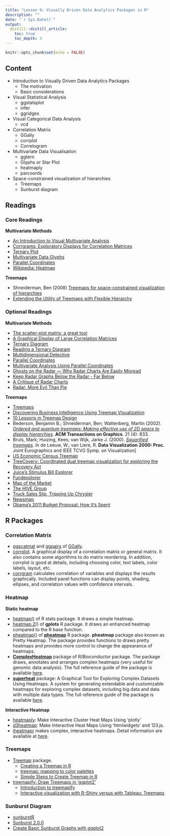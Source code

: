 ```yaml
---
title: "Lesson 9: Visually Driven Data Analytics Packages in R"
description: ""
date: "`r Sys.Date()`"
output:
  distill::distill_article:
    toc: true
    toc_depth: 3
---
```


```r
knitr::opts_chunk$set(echo = FALSE)
```

## Content

* Introduction to Visually Driven Data Analytics Packages
    * The motivation
    * Basic considerations
* Visual Statistical Analysis
    * ggstatsplot
    * infer
    * ggridges
* Visual Categorical Data Analysis
    * vcd
* Correlation Matrix
    * GGally
    * corrplot
    * Correlogram
* Multivariate Data Visualisation
    * ggtern
    * Glyphs or Star Plot
    * heatmaply
    * parcoords
* Space-constrained visualization of hierarchies
    * Treemaps
    * Sunburst diagram

## Readings

### Core Readings

**Multivariate Methods**

* [An Introduction to Visual Multivariate Analysis](http://www.perceptualedge.com/articles/b-eye/visual_multivariate_analysis.pdf) 
* [Corrgrams: Exploratory Displays for Correlation Matrices](https://search-proquest-com.libproxy.smu.edu.sg/docview/228501277?rfr_id=info%3Axri%2Fsid%3Aprimo)
* [Ternary Plot](https://en.wikipedia.org/wiki/Ternary_plot)
* [Multivariate Data Glyphs](https://link-springer-com.libproxy.smu.edu.sg/content/pdf/10.1007%2F978-3-540-33037-0_8.pdf)
* [Parallel Coordinates](https://link-springer-com.libproxy.smu.edu.sg/content/pdf/10.1007%2F978-3-540-33037-0_25.pdf) 
* [Wikipedia: Heatmap](http://en.wikipedia.org/wiki/Heat_map)

**Treemaps**

* Shneiderman, Ben (2008) [Treemaps for space-constrained visualization of hierarchies](http://www.cs.umd.edu/hcil/treemap-history/)
* [Extending the Utility of Treemaps with Flexible Hierarchy](http://www.cs.umd.edu/hcil/treemap/FLEXIBLE-HIERARCHY-FINAL.pdf)

### Optional Readings

**Multivariate Methods**

* [The scatter-plot matrix: a great tool](http://junkcharts.typepad.com/junk_charts/2010/06/the-scatterplot-matrix-a-great-tool.html)
* [A Graphical Display of Large Correlation Matrices](https://search-proquest-com.libproxy.smu.edu.sg/docview/1750838449?rfr_id=info%3Axri%2Fsid%3Aprimo)
* [Ternary Diagram](https://www.sciencedirect.com/topics/engineering/ternary-diagram)
* [Reading a Ternary Diagram](http://csmgeo.csm.jmu.edu/geollab/fichter/Sedrx/readternary.html)
* [Multidimensional Detective](http://www.ifs.tuwien.ac.at/~silvia/wien/vu-infovis/articles/Inselberg-InfoVis97.pdf)
* [Parallel Coordinates](https://eagereyes.org/techniques/parallel-coordinates)
* [Multivariate Analysis Using Parallel Coordinates](http://www.perceptualedge.com/articles/b-eye/parallel_coordinates.pdf)
* [Ghosts on the Radar — Why Radar Charts Are Easily Misread](https://towardsdatascience.com/ghosts-on-the-radar-why-radar-charts-are-easily-misread-dba00fc399ef)
* [Keep Radar Graphs Below the Radar - Far Below](https://www.perceptualedge.com/articles/dmreview/radar_graphs.pdf)
* [A Critique of Radar Charts](https://blog.scottlogic.com/2011/09/23/a-critique-of-radar-charts.html)
* [Radar: More Evil Than Pie](https://www.darkhorseanalytics.com/blog/radar-more-evil-than-pie)

**Treemaps**

* [Treemaps](http://eagereyes.org/Techniques/Treemaps.html)
* [Discovering Business Intelligence Using Treemap Visualization](http://www.b-eye-network.com/view/2673)
* [10 Lessons in Treemap Design](http://www.juiceanalytics.com/writing/10-lessons-treemap-design/)
* Bederson, Benjamin B.; Shneiderman, Ben; Wattenberg, Martin (2002). [*Ordered and quantum treemaps: Making effective use of 2D space to display hierarchies*](http://delivery.acm.org.libproxy.smu.edu.sg/10.1145/580000/571649/p833-b_bederson.pdf?ip=202.161.43.77&id=571649&acc=ACTIVE%20SERVICE&key=FF6731C4D3E3CFFF%2E39D185EE56A58666%2E4D4702B0C3E38B35%2E4D4702B0C3E38B35&__acm__=1538033167_4a6787aed9b15196b9e585b3af4b7031). **ACM Transactions on Graphics**. 21 (4): 833.
* Bruls, Mark; Huizing, Kees; van Wijk, Jarke J. (2000). [*Squarified treemaps*](http://www.win.tue.nl/~vanwijk/stm.pdf). In de Leeuw, W.; van Liere, R. **Data Visualization 2000: Proc.** Joint Eurographics and IEEE TCVG Symp. on Visualization]
* [US Economic Census Treemap](http://www.juiceanalytics.com/writing/us-economic-census-treemap/)
* [TreeCovery: Coordinated dual treemap visualization for exploring the Recovery Act](https://ac-els-cdn-com.libproxy.smu.edu.sg/S0740624X11001055/1-s2.0-S0740624X11001055-main.pdf?_tid=5f3e825d-c9d0-414f-b1d2-3ffbe8e115d1&acdnat=1538033558_64b0c1431092fec2ea12cc5e7ba8e77b) 
* [Juice's Stimulus Bill Explorer](http://www.juiceanalytics.com/writing/juices-stimulus-bill-explorer/) 
* [Fundexplorer](http://www.cc.gatech.edu/gvu/ii/fundexplorer/)
* [Map of the Market](http://www.smartmoney.com/map-of-the-market/)
* [The HIVE Group](http://www.hivegroup.com/gallery/index.html)
* [Truck Sales Slip, Tripping Up Chrysler](http://www.nytimes.com/imagepages/2007/02/25/business/20070225_CHRYSLER_GRAPHIC.html) 
* [Newsmap](http://newsmap.jp/)
* [Obama’s 2011 Budget Proposal: How It’s Spent](http://www.nytimes.com/interactive/2010/02/01/us/budget.html)

## R Packages
### Correlation Matrix
* [ggscatmat](https://ggobi.github.io/ggally/#ggallyggscatmat) and [ggpairs](https://ggobi.github.io/ggally/#ggallyggpairs) of [GGally](https://ggobi.github.io/ggally/index.html). 
* [corrplot](https://cran.r-project.org/web/packages/corrplot/index.html). A graphical display of a correlation matrix or general matrix. It also contains some algorithms to do matrix reordering. In addition, corrplot is good at details, including choosing color, text labels, color labels, layout, etc. 
* [corrgram](https://cran.r-project.org/web/packages/corrgram/index.html) calculates correlation of variables and displays the results graphically. Included panel functions can display points, shading, ellipses, and correlation values with confidence intervals. 

### Heatmap

**Static heatmap**

* [heatmap()](https://www.rdocumentation.org/packages/stats/versions/3.6.0/topics/heatmap) of R stats package.  It draws a simple heatmap.
* [heatmap.2()](https://www.rdocumentation.org/packages/gplots/versions/3.0.1.1/topics/heatmap.2) of **gplots** R package.  It draws an enhanced heatmap compared to the R base function.
* [pheatmap()](https://www.rdocumentation.org/packages/pheatmap/versions/1.0.12/topics/pheatmap) of [**pheatmap**](https://www.rdocumentation.org/packages/pheatmap) R package.  **pheatmap** package also known as Pretty Heatmap.  The package provides functions to draws pretty heatmaps and provides more control to change the appearance of heatmaps.
* [**ComplexHeatmap**](https://bioconductor.org/packages/release/bioc/html/ComplexHeatmap.html) package of R/Bioconductor package.  The package draws, annotates and arranges complex heatmaps (very useful for genomic data analysis).  The full reference guide of the package is available [here](https://jokergoo.github.io/ComplexHeatmap-reference/book/).
* [**superheat**](https://cran.r-project.org/web/packages/superheat/) package: A Graphical Tool for Exploring Complex Datasets Using Heatmaps.  A system for generating extendable and customizable heatmaps for exploring complex datasets, including big data and data with multiple data types.  The full reference guide of the package is available [here](https://rlbarter.github.io/superheat/).

**Interactive Heatmap**

* [heatmaply](https://cran.r-project.org/web/packages/heatmaply/index.html): Make Interactive Cluster Heat Maps Using 'plotly'
* [d3heatmap](https://cran.r-project.org/web/packages/d3heatmap/index.html): Make Interactive Heat Maps Using 'htmlwidgets' and 'D3.js. 
* [iheatmapr](https://cran.r-project.org/web/packages/iheatmapr/index.html) makes complex, interactive heatmaps. Detail information are available at [here](https://docs.ropensci.org/iheatmapr/).

### Treemaps
* [Treemap](https://cran.r-project.org/web/packages/treemap/) package.
    * [Creating a Treemap in R](https://rpubs.com/brandonkopp/creating-a-treemap-in-r)
    * [treemap: mapping to color palettes](https://cran.r-project.org/web/packages/treemap/vignettes/treemap-color_mapping.html)
    * [Simple Steps to Create Treemap in R](https://r-posts.com/simple-steps-to-create-treemap-in-r/)
* [treemapify: Draw Treemaps in 'ggplot2'](https://cran.r-project.org/web/packages/treemapify/index.html)
    * [Introduction to treemapify](https://cran.r-project.org/web/packages/treemapify/vignettes/introduction-to-treemapify.html)
    * [Interactive visualization with R-Shiny versus with Tableau: Treemaps](https://datascience-enthusiast.com/R/R_shiny_Tableau_treemap.html)

### Sunburst Diagram
* [sunburstR](https://cran.r-project.org/web/packages/sunburstR/)
* [Sunburst 2.0.0](https://cran.r-project.org/web/packages/sunburstR/vignettes/sunburst-2-0-0.html)
* [Create Basic Sunburst Graphs with ggplot2](https://medium.com/optima-blog/create-basic-sunburst-graphs-with-ggplot2-7d7484d92c61)





